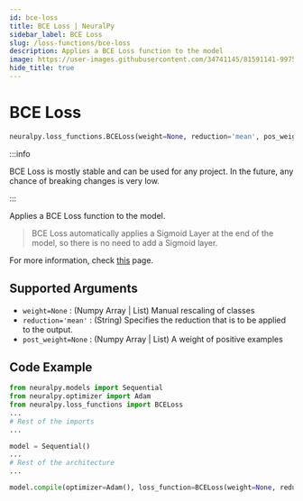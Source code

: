 ```yaml
---
id: bce-loss
title: BCE Loss | NeuralPy
sidebar_label: BCE Loss
slug: /loss-functions/bce-loss
description: Applies a BCE Loss function to the model
image: https://user-images.githubusercontent.com/34741145/81591141-99752900-93d9-11ea-9ef6-cc2c68daaa19.png
hide_title: true
---
```


# BCE Loss

```python
neuralpy.loss_functions.BCELoss(weight=None, reduction='mean', pos_weight=None)
```

:::info

BCE Loss is mostly stable and can be used for any project. In the future, any chance of breaking changes is very low.

:::

Applies a BCE Loss function to the model.

> BCE Loss automatically applies a Sigmoid Layer at the end of the model, so there is no need to add a Sigmoid layer.

For more information, check [this](https://pytorch.org/docs/stable/nn.html#bcewithlogitsloss) page.

## Supported Arguments

- `weight=None` : (Numpy Array | List) Manual rescaling of classes
- `reduction='mean'` : (String) Specifies the reduction that is to be applied to the output.
- `post_weight=None` : (Numpy Array | List) A weight of positive examples

## Code Example

```python
from neuralpy.models import Sequential
from neuralpy.optimizer import Adam
from neuralpy.loss_functions import BCELoss
...
# Rest of the imports
...

model = Sequential()
...
# Rest of the architecture
...

model.compile(optimizer=Adam(), loss_function=BCELoss(weight=None, reduction='mean', pos_weight=None))
```
